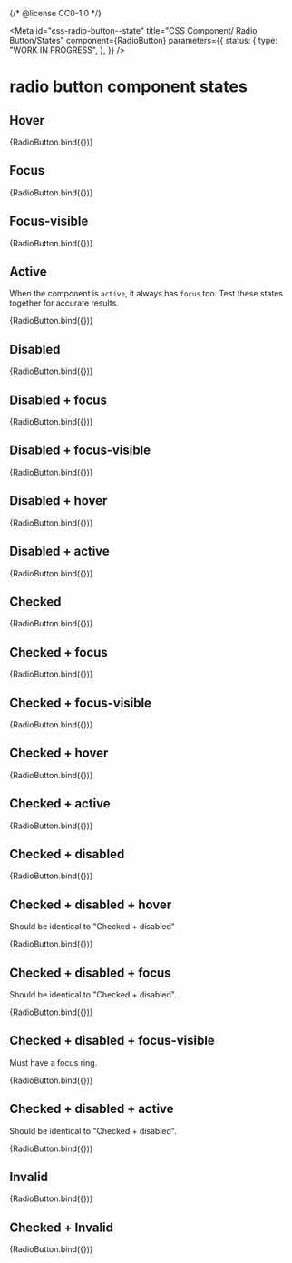 {/* @license CC0-1.0 */}


<Meta
  id="css-radio-button--state"
  title="CSS Component/ Radio Button/States"
  component={RadioButton}
  parameters={{
    status: {
      type: "WORK IN PROGRESS",
    },
  }}
/>

# radio button component states

## Hover

<Canvas>
  <Story
    name="hover"
    args={{
      hover: true,
    }}
  >
    {RadioButton.bind({})}
  </Story>
</Canvas>

## Focus

<Canvas>
  <Story
    name="focus"
    args={{
      focus: true,
    }}
  >
    {RadioButton.bind({})}
  </Story>
</Canvas>

## Focus-visible

<Canvas>
  <Story
    name="focus-visible"
    args={{
      focus: true,
      focusVisible: true,
    }}
  >
    {RadioButton.bind({})}
  </Story>
</Canvas>

## Active

When the component is `active`, it always has `focus` too. Test these states together for accurate results.

<Canvas>
  <Story
    name="active"
    args={{
      active: true,
      focus: true,
    }}
  >
    {RadioButton.bind({})}
  </Story>
</Canvas>

## Disabled

<Canvas>
  <Story
    name="Disabled"
    args={{
      disabled: true,
    }}
  >
    {RadioButton.bind({})}
  </Story>
</Canvas>

## Disabled + focus

<Canvas>
  <Story
    name="Disabled + focus"
    args={{
      disabled: true,
      focus: true,
    }}
  >
    {RadioButton.bind({})}
  </Story>
</Canvas>

## Disabled + focus-visible

<Canvas>
  <Story
    name="Disabled + focus-visible"
    args={{
      disabled: true,
      focus: true,
      focusVisible: true,
    }}
  >
    {RadioButton.bind({})}
  </Story>
</Canvas>

## Disabled + hover

<Canvas>
  <Story
    name="Disabled + hover"
    args={{
      disabled: true,
      hover: true,
    }}
  >
    {RadioButton.bind({})}
  </Story>
</Canvas>

## Disabled + active

<Canvas>
  <Story
    name="Disabled + active"
    args={{
      disabled: true,
      active: true,
    }}
  >
    {RadioButton.bind({})}
  </Story>
</Canvas>

## Checked

<Canvas>
  <Story
    name="Checked"
    args={{
      checked: true,
    }}
  >
    {RadioButton.bind({})}
  </Story>
</Canvas>

## Checked + focus

<Canvas>
  <Story
    name="Checked and focus"
    args={{
      checked: true,
      focus: true,
    }}
  >
    {RadioButton.bind({})}
  </Story>
</Canvas>

## Checked + focus-visible

<Canvas>
  <Story
    name="Checked and focus-visible"
    args={{
      checked: true,
      focus: true,
      focusVisible: true,
    }}
  >
    {RadioButton.bind({})}
  </Story>
</Canvas>

## Checked + hover

<Canvas>
  <Story
    name="Checked and hover"
    args={{
      checked: true,
      hover: true,
    }}
  >
    {RadioButton.bind({})}
  </Story>
</Canvas>

## Checked + active

<Canvas>
  <Story
    name="Checked and active"
    args={{
      checked: true,
      active: true,
      focus: true,
    }}
  >
    {RadioButton.bind({})}
  </Story>
</Canvas>

## Checked + disabled

<Canvas>
  <Story
    name="Checked and Disabled"
    args={{
      checked: true,
      disabled: true,
    }}
  >
    {RadioButton.bind({})}
  </Story>
</Canvas>

## Checked + disabled + hover

Should be identical to "Checked + disabled"

<Canvas>
  <Story
    name="Checked and Disabled and hover"
    args={{
      checked: true,
      disabled: true,
      hover: true,
    }}
  >
    {RadioButton.bind({})}
  </Story>
</Canvas>

## Checked + disabled + focus

Should be identical to "Checked + disabled".

<Canvas>
  <Story
    name="Checked and Disabled and focus"
    args={{
      checked: true,
      disabled: true,
      focus: true,
    }}
  >
    {RadioButton.bind({})}
  </Story>
</Canvas>

## Checked + disabled + focus-visible

Must have a focus ring.

<Canvas>
  <Story
    name="Checked and Disabled and focus-visible"
    args={{
      checked: true,
      disabled: true,
      focus: true,
      focusVisible: true,
    }}
  >
    {RadioButton.bind({})}
  </Story>
</Canvas>

## Checked + disabled + active

Should be identical to "Checked + disabled".

<Canvas>
  <Story
    name="Checked and Disabled and active"
    args={{
      active: true,
      checked: true,
      disabled: true,
      focus: true,
    }}
  >
    {RadioButton.bind({})}
  </Story>
</Canvas>

## Invalid

<Canvas>
  <Story
    name="invalid"
    args={{
      invalid: true,
    }}
  >
    {RadioButton.bind({})}
  </Story>
</Canvas>

## Checked + Invalid

<Canvas>
  <Story
    name="Checked + invalid"
    args={{
      checked: true,
      invalid: true,
    }}
  >
    {RadioButton.bind({})}
  </Story>
</Canvas>
